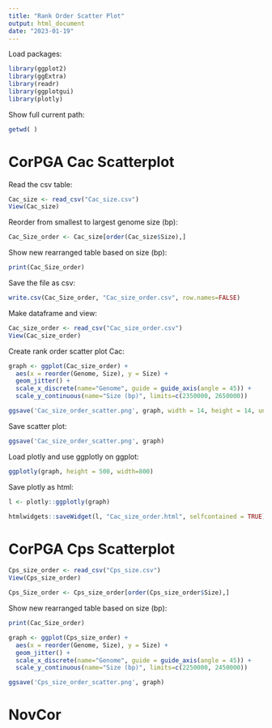 ```yaml
---
title: "Rank Order Scatter Plot"
output: html_document
date: "2023-01-19"
---
```


Load packages:
```r
library(ggplot2)
library(ggExtra)
library(readr)
library(ggplotgui)
library(plotly)
```

Show full current path:
```r
getwd( )
```

# CorPGA Cac Scatterplot 

Read the csv table:
```r
Cac_size <- read_csv("Cac_size.csv")
View(Cac_size)
```

Reorder from smallest to largest genome size (bp):
```r
Cac_Size_order <- Cac_size[order(Cac_size$Size),]
```

Show new rearranged table based on size (bp):
```r
print(Cac_Size_order)
```

Save the file as csv:
```r
write.csv(Cac_Size_order, "Cac_size_order.csv", row.names=FALSE)
```

Make dataframe and view:
```r
Cac_size_order <- read_csv("Cac_size_order.csv")
View(Cac_size_order)
```

Create rank order scatter plot Cac:
```r
graph <- ggplot(Cac_size_order) +
  aes(x = reorder(Genome, Size), y = Size) +
  geom_jitter() +
  scale_x_discrete(name="Genome", guide = guide_axis(angle = 45)) +
  scale_y_continuous(name="Size (bp)", limits=c(2350000, 2650000))
```

```r
ggsave('Cac_size_order_scatter.png', graph, width = 14, height = 14, units = 'cm')
```

Save scatter plot: 
```r
ggsave('Cac_size_order_scatter.png', graph)
```

Load plotly and use ggplotly on ggplot:
```r
ggplotly(graph, height = 500, width=800)
```

Save plotly as html:
```r
l <- plotly::ggplotly(graph)

htmlwidgets::saveWidget(l, "Cac_size_order.html", selfcontained = TRUE)
```


# CorPGA Cps Scatterplot

```r
Cps_size_order <- read_csv("Cps_size.csv")
View(Cps_size_order)
```

```r
Cps_Size_order <- Cps_size_order[order(Cps_size_order$Size),]
```

Show new rearranged table based on size (bp):
```r
print(Cac_Size_order)
```

```r
graph <- ggplot(Cps_size_order) +
  aes(x = reorder(Genome, Size), y = Size) +
  geom_jitter() +
  scale_x_discrete(name="Genome", guide = guide_axis(angle = 45)) +
  scale_y_continuous(name="Size (bp)", limits=c(2250000, 2450000))
```

```r
ggsave('Cps_size_order_scatter.png', graph)
```

# NovCor